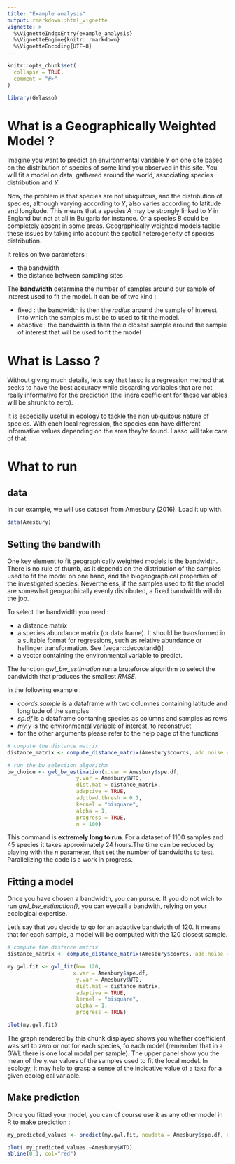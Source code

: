 ```yaml
---
title: "Example analysis"
output: rmarkdown::html_vignette
vignette: >
  %\VignetteIndexEntry{example_analysis}
  %\VignetteEngine{knitr::rmarkdown}
  %\VignetteEncoding{UTF-8}
---
```


```r
knitr::opts_chunk$set(
  collapse = TRUE,
  comment = "#>"
)
```

```r
library(GWlasso)
```

# What is a Geographically Weighted Model ?

Imagine you want to predict an environmental variable $Y$ on one site based on the distribution of species of some kind you observed in this site. You will fit a model on data, gathered around the world, associating species distribution and $Y$.

Now, the problem is that species are not ubiquitous, and the distribution of species, although varying according to $Y$, also varies according to latitude and longitude. This means that a species $A$ may be strongly linked to $Y$ in England but not at all in Bulgaria for instance. Or a species $B$ could be completely absent in some areas. Geographically weighted models tackle these issues by taking into account the spatial heterogeneity of species distribution.

It relies on two parameters :

  - the bandwidth
  - the distance between sampling sites

The **bandwidth** determine the number of samples around our sample of interest used to fit the model. It can be of two kind :

  - fixed : the bandwidth is then the *radius* around the sample of interest into which the samples must be to used to fit the model.
  - adaptive : the bandwidth is then the $n$ closest sample around the sample of interest that will be used to fit the model


# What is Lasso ?

Without giving much details, let's say that lasso is a regression method that seeks to have the best accuracy while discarding variables that are not really informative for the prediction (the linera coefficient for these variables will be shrunk to zero).

It is especially useful in ecology to tackle the non ubiquitous nature of species. With each local regression, the species can have different informative values depending on the area they're found. Lasso will take care of that.



# What to run

## data

In our example, we will use dataset from Amesbury (2016). Load it up with.
```r

data(Amesbury)
```

## Setting the bandwith 

One key element to fit geographically weighted models is the bandwidth. There is no rule of thumb, as it depends on the distribution of the samples used to fit the model on one hand, and the biogeographical properties of the investigated species. Nevertheless, if the samples used to fit the model are somewhat geographically evenly distributed, a fixed bandwidth will do the job.

To select the bandwidth you need :
  
  - a distance matrix
  - a species abundance matrix (or data frame). It should be transformed in a suitable format for regressions, such as relative abundance or hellinger transformation. See [vegan::decostand()]
  - a vector containing the environmental variable to predict.
  
The function *gwl_bw_estimation* run a bruteforce algorithm to select the bandwidth that produces the smallest $RMSE$. 

In the following example :

  - *coords.sample* is a dataframe with two columnes containing latitude and longitude of the samples
  - *sp.df* is a dataframe contaning species as columns and samples as rows
  - *my.y* is the environmental variable of interest, to reconstruct
  - for the other arguments please refer to the help page of the functions

```r

# compute the distance matrix
distance_matrix <- compute_distance_matrix(Amesbury$coords, add.noise = TRUE)

# run the bw selection algorithm
bw_choice <- gwl_bw_estimation(x.var = Amesbury$spe.df,
                      y.var = Amesbury$WTD,
                      dist.mat = distance_matrix,
                      adaptive = TRUE,
                      adptbwd.thresh = 0.1,
                      kernel = "bisquare",
                      alpha = 1,
                      progress = TRUE,
                      n = 100)

```

This command is **extremely long to run**. For a dataset of 1100 samples and 45 species it takes approximately 24 hours.The time can be reduced by playing with the $n$ parameter, that set the number of bandwidths to test. Parallelizing the code is a work in progress.

## Fitting a model

Once you have chosen a bandwidth, you can pursue. If you do not wich to run *gwl_bw_estimation()*, you can eyeball a bandwith, relying on your ecological expertise.

Let's say that you decide to go for an adaptive bandwidth of 120. It means that for each sample, a model will be computed with the 120 closest sample.



```r

# compute the distance matrix
distance_matrix <- compute_distance_matrix(Amesbury$coords, add.noise = TRUE)

my.gwl.fit <- gwl_fit(bw= 120,
                     x.var = Amesbury$spe.df,
                      y.var = Amesbury$WTD,
                      dist.mat = distance_matrix,
                      adaptive = TRUE,
                      kernel = "bisquare",
                      alpha = 1,
                      progress = TRUE)

plot(my.gwl.fit)
```


The graph rendered by this chunk displayed shows you whether coefficient was set to zero or not for each species, fo each model (remember that in a GWL there is one local modal per sample). The upper panel show you the mean of the y.var values of the samples used to fit the local model. In ecology, it may help to grasp a sense of the indicative value of a taxa for a given ecological variable.

## Make prediction

Once you fitted your model, you can of course use it as any other model in R to make prediction :

```r

my_predicted_values <- predict(my.gwl.fit, newdata = Amesbury$spe.df, newcoords = Amesbury$coords)

plot( my_predicted_values ~Amesbury$WTD)
abline(0,1, col="red")
```
